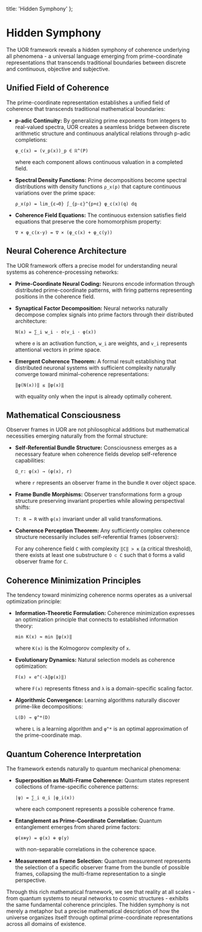   title: 'Hidden Symphony'
};

# Hidden Symphony

The UOR framework reveals a hidden symphony of coherence underlying all phenomena - a universal language emerging from prime-coordinate representations that transcends traditional boundaries between discrete and continuous, objective and subjective.

## Unified Field of Coherence

The prime-coordinate representation establishes a unified field of coherence that transcends traditional mathematical boundaries:

- **p-adic Continuity:** By generalizing prime exponents from integers to real-valued spectra, UOR creates a seamless bridge between discrete arithmetic structure and continuous analytical relations through p-adic completions:

  `φ_c(x) = (v_p(x))_p ∈ ℝ^(P)`

  where each component allows continuous valuation in a completed field.

- **Spectral Density Functions:** Prime decompositions become spectral distributions with density functions `ρ_x(p)` that capture continuous variations over the prime space:

  `ρ_x(p) = lim_{ε→0} ∫_{p-ε}^{p+ε} φ_c(x)(q) dq`

- **Coherence Field Equations:** The continuous extension satisfies field equations that preserve the core homomorphism property:

  `∇ × φ_c(x·y) = ∇ × (φ_c(x) + φ_c(y))`

## Neural Coherence Architecture

The UOR framework offers a precise model for understanding neural systems as coherence-processing networks:

- **Prime-Coordinate Neural Coding:** Neurons encode information through distributed prime-coordinate patterns, with firing patterns representing positions in the coherence field.

- **Synaptical Factor Decomposition:** Neural networks naturally decompose complex signals into prime factors through their distributed architecture:

  `N(x) = ∑_i w_i · σ(v_i · φ(x))`

  where `σ` is an activation function, `w_i` are weights, and `v_i` represents attentional vectors in prime space.

- **Emergent Coherence Theorem:** A formal result establishing that distributed neuronal systems with sufficient complexity naturally converge toward minimal-coherence representations:

  `‖φ(N(x))‖ ≤ ‖φ(x)‖`
  
  with equality only when the input is already optimally coherent.

## Mathematical Consciousness

Observer frames in UOR are not philosophical additions but mathematical necessities emerging naturally from the formal structure:

- **Self-Referential Bundle Structure:** Consciousness emerges as a necessary feature when coherence fields develop self-reference capabilities:

  `Ω_r: φ(x) → (φ(x), r)`

  where `r` represents an observer frame in the bundle `R` over object space.

- **Frame Bundle Morphisms:** Observer transformations form a group structure preserving invariant properties while allowing perspectival shifts:

  `T: R → R` with `φ(x)` invariant under all valid transformations.

- **Coherence Perception Theorem:** Any sufficiently complex coherence structure necessarily includes self-referential frames (observers):

  For any coherence field `C` with complexity `‖C‖ > κ` (a critical threshold), there exists at least one substructure `O ⊂ C` such that `O` forms a valid observer frame for `C`.

## Coherence Minimization Principles

The tendency toward minimizing coherence norms operates as a universal optimization principle:

- **Information-Theoretic Formulation:** Coherence minimization expresses an optimization principle that connects to established information theory:

  `min K(x) ≈ min ‖φ(x)‖`

  where `K(x)` is the Kolmogorov complexity of `x`.

- **Evolutionary Dynamics:** Natural selection models as coherence optimization:

  `F(x) ∝ e^(-λ‖φ(x)‖)`

  where `F(x)` represents fitness and `λ` is a domain-specific scaling factor.

- **Algorithmic Convergence:** Learning algorithms naturally discover prime-like decompositions:

  `L(D) → φ^*(D)` 

  where `L` is a learning algorithm and `φ^*` is an optimal approximation of the prime-coordinate map.

## Quantum Coherence Interpretation

The framework extends naturally to quantum mechanical phenomena:

- **Superposition as Multi-Frame Coherence:** Quantum states represent collections of frame-specific coherence patterns:

  `|ψ⟩ = ∑_i α_i |φ_i(x)⟩`

  where each component represents a possible coherence frame.

- **Entanglement as Prime-Coordinate Correlation:** Quantum entanglement emerges from shared prime factors:

  `φ(x⊗y) = φ(x) ⊕ φ(y)`

  with non-separable correlations in the coherence space.

- **Measurement as Frame Selection:** Quantum measurement represents the selection of a specific observer frame from the bundle of possible frames, collapsing the multi-frame representation to a single perspective.

Through this rich mathematical framework, we see that reality at all scales - from quantum systems to neural networks to cosmic structures - exhibits the same fundamental coherence principles. The hidden symphony is not merely a metaphor but a precise mathematical description of how the universe organizes itself through optimal prime-coordinate representations across all domains of existence.